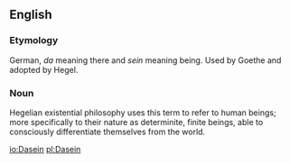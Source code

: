 ==English==

===Etymology===
German, ''da'' meaning there and ''sein'' meaning being. Used by Goethe and adopted by Hegel.

===Noun===
Hegelian existential philosophy uses this term to refer to human beings; more specifically to their nature as determinite, finite beings, able to consciously differentiate themselves from the world.

[[io:Dasein]]
[[pl:Dasein]]